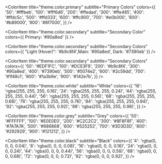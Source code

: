 
<Meta title="Colors" />

<ColorPalette>
<ColorItem 
    title="theme.color.primary" 
    subtitle="Primary Color" 
    colors={{ Primary: '#ffc900' }} 
  />
  <ColorItem
    title="theme.color.primary"
    subtitle="Primary Colors"
    colors={{ "Hover": '#ffdc5c', "Light": '#ffd333',Main: '#ffc900',  Dark: '#e0b000' }}
  />

  

<ColorItem 
    title="theme.color.primary" 
    subtitle="Primary Colors" 
    colors={{
      '50': '#fffbeb',
      '100': '#fff6d6',
      '200': '#ffedad',
      '300': '#ffe485',
      '400': '#ffdc5c',
      '500': '#ffd333',
      '600': '#ffc900',
      '700': '#e0b000',
      '800': '#b89000',
      '900': '#8f7000',
    }}
  />


  
<ColorItem 
    title="theme.color.secondary" 
    subtitle="Secondary Color" 
    colors={{ Primary: '#90a8ed' }} 
  />


  <ColorItem 
    title="theme.color.secondary" 
    subtitle="Secondary Colors" 
    colors={{ "Light (Hover)": '#b9c8f4',Main: '#90a8ed',  Dark: '#7390eb' }}
  />



<ColorItem 
    title="theme.color.secondary" 
    subtitle="Secondary Colors" 
    colors={{
      '50': '#EDF1FC',
      '100': '#DCE3F9',
      '200': '#b9c8f4',
      '300': '#90a8ed',
      '400': '#7390eb',
      '500': '#5074e2',
      '600': '#2c59dd',
      '700': '#1f48c1',
      '800': '#1a3b9e',
      '900': '#142e7b',
    }}
  />


<ColorItem
    title="theme.color.white"
    subtitle="White"
    colors={{
      '16': 'rgba(255, 255, 255, 0.16)',
      '24': 'rgba(255, 255, 255, 0.24)',
      '44': 'rgba(255, 255, 255, 0.44)',
      '56': 'rgba(255, 255, 255, 0.56)',
      '68': 'rgba(255, 255, 255, 0.68)',
      '76': 'rgba(255, 255, 255, 0.76)',
      '84': 'rgba(255, 255, 255, 0.84)',
      '92': 'rgba(255, 255, 255, 0.92)',
      '98': 'rgba(255, 255, 255, 0.98)',
    }}
  />


<ColorItem
    title="theme.color.grey"
    subtitle="Grey"
    colors={{
      '50': '#FFFFFF',
      '100': '#E0E0E0',
      '200': '#C2C2C2',
      '300': '#8F8F8F',
      '400': '#7A7A7A',
      '500': '#686868',
      '600': '#525252',
      '700': '#3D3D3D',
      '800': '#292929',
      '900': '#121212',
    }}
  />

  <ColorItem
    title="theme.color.black"
    subtitle="Black"
    colors={{
      '4': 'rgba(0, 0, 0, 0.04)',
      '8': 'rgba(0, 0, 0, 0.08)',
      '16': 'rgba(0, 0, 0, 0.16)',
      '24': 'rgba(0, 0, 0, 0.24)',
      '44': 'rgba(0, 0, 0, 0.44)',
      '56': 'rgba(0, 0, 0, 0.56)',
      '68': 'rgba(0, 0, 0, 0.68)',
      '72': 'rgba(0, 0, 0, 0.72)',
      '92': 'rgba(0, 0, 0, 0.92)',
    }}
  />
</ColorPalette>